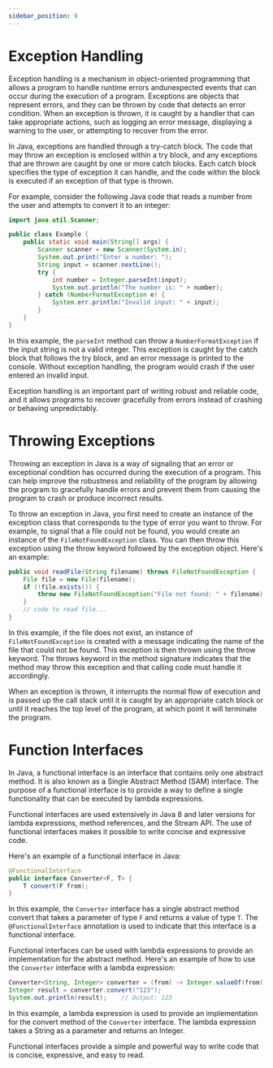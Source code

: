 ```yaml
---
sidebar_position: 8
---
```



# Exception Handling

Exception handling is a mechanism in object-oriented programming that allows a
program to handle runtime errors andunexpected events that can occur during the
execution of a program. Exceptions are objects that represent errors, and they
can be thrown by code that detects an error condition. When an exception is
thrown, it is caught by a handler that can take appropriate actions, such as
logging an error message, displaying a warning to the user, or attempting to
recover from the error.

In Java, exceptions are handled through a try-catch block. The code that may
throw an exception is enclosed within a try block, and any exceptions that are
thrown are caught by one or more catch blocks. Each catch block specifies the
type of exception it can handle, and the code within the block is executed if an
exception of that type is thrown.

For example, consider the following Java code that reads a number from the user
and attempts to convert it to an integer:

```java
import java.util.Scanner;

public class Example {
    public static void main(String[] args) {
        Scanner scanner = new Scanner(System.in);
        System.out.print("Enter a number: ");
        String input = scanner.nextLine();
        try {
            int number = Integer.parseInt(input);
            System.out.println("The number is: " + number);
        } catch (NumberFormatException e) {
            System.err.println("Invalid input: " + input);
        }
    }
}
```

In this example, the `parseInt` method can throw a `NumberFormatException` if
the input string is not a valid integer. This exception is caught by the catch
block that follows the try block, and an error message is printed to the
console. Without exception handling, the program would crash if the user entered
an invalid input.

Exception handling is an important part of writing robust and reliable code, and
it allows programs to recover gracefully from errors instead of crashing or
behaving unpredictably.

# Throwing Exceptions

Throwing an exception in Java is a way of signaling that an error or exceptional
condition has occurred during the execution of a program. This can help improve
the robustness and reliability of the program by allowing the program to
gracefully handle errors and prevent them from causing the program to crash or
produce incorrect results.

To throw an exception in Java, you first need to create an instance of the
exception class that corresponds to the type of error you want to throw. For
example, to signal that a file could not be found, you would create an instance
of the `FileNotFoundException` class. You can then throw this exception using
the throw keyword followed by the exception object. Here's an example:

```java
public void readFile(String filename) throws FileNotFoundException {
    File file = new File(filename);
    if (!file.exists()) {
        throw new FileNotFoundException("File not found: " + filename);
    }
    // code to read file...
}
```

In this example, if the file does not exist, an instance of
`FileNotFoundException` is created with a message indicating the name of the
file that could not be found. This exception is then thrown using the throw
keyword. The throws keyword in the method signature indicates that the method
may throw this exception and that calling code must handle it accordingly.

When an exception is thrown, it interrupts the normal flow of execution and is
passed up the call stack until it is caught by an appropriate catch block or
until it reaches the top level of the program, at which point it will terminate
the program.

# Function Interfaces

In Java, a functional interface is an interface that contains only one abstract
method. It is also known as a Single Abstract Method (SAM) interface. The
purpose of a functional interface is to provide a way to define a single
functionality that can be executed by lambda expressions.

Functional interfaces are used extensively in Java 8 and later versions for
lambda expressions, method references, and the Stream API. The use of functional
interfaces makes it possible to write concise and expressive code.

Here's an example of a functional interface in Java:

```java
@FunctionalInterface
public interface Converter<F, T> {
    T convert(F from);
}
```

In this example, the `Converter` interface has a single abstract method convert
that takes a parameter of type `F` and returns a value of type `T`. The
`@FunctionalInterface` annotation is used to indicate that this interface is a
functional interface.

Functional interfaces can be used with lambda expressions to provide an
implementation for the abstract method. Here's an example of how to use the
`Converter` interface with a lambda expression:

```java
Converter<String, Integer> converter = (from) -> Integer.valueOf(from);
Integer result = converter.convert("123");
System.out.println(result);    // Output: 123
```

In this example, a lambda expression is used to provide an implementation for
the convert method of the `Converter` interface. The lambda expression takes a
String as a parameter and returns an Integer.

Functional interfaces provide a simple and powerful way to write code that is
concise, expressive, and easy to read.
